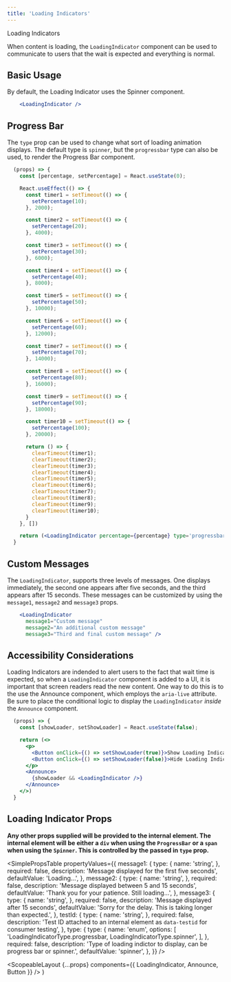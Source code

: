 ```yaml
---
title: 'Loading Indicators'
---
```



<DocsHeading to="/design/loading-indicators/" type="design">
  Loading Indicators
</DocsHeading>

When content is loading, the `LoadingIndicator` component can be used to communicate to users that the wait is expected and everything is normal.

## Basic Usage

By default, the Loading Indicator uses the <Link to="/api/spinner">Spinner</Link> component.

```.jsx
    <LoadingIndicator />
```

## Progress Bar

The `type` prop can be used to change what sort of loading animation displays. The default type is `spinner`, but the `progressbar` type can also be used,
to render the <Link to="/api/progress-bar">Progress Bar</Link> component.

```.jsx
  (props) => {
    const [percentage, setPercentage] = React.useState(0);

    React.useEffect(() => {
      const timer1 = setTimeout(() => {
        setPercentage(10);
      }, 2000);

      const timer2 = setTimeout(() => {
        setPercentage(20);
      }, 4000);

      const timer3 = setTimeout(() => {
        setPercentage(30);
      }, 6000);

      const timer4 = setTimeout(() => {
        setPercentage(40);
      }, 8000);

      const timer5 = setTimeout(() => {
        setPercentage(50);
      }, 10000);

      const timer6 = setTimeout(() => {
        setPercentage(60);
      }, 12000);

      const timer7 = setTimeout(() => {
        setPercentage(70);
      }, 14000);

      const timer8 = setTimeout(() => {
        setPercentage(80);
      }, 16000);

      const timer9 = setTimeout(() => {
        setPercentage(90);
      }, 18000);

      const timer10 = setTimeout(() => {
        setPercentage(100);
      }, 20000);

      return () => {
        clearTimeout(timer1);
        clearTimeout(timer2);
        clearTimeout(timer3);
        clearTimeout(timer4);
        clearTimeout(timer5);
        clearTimeout(timer6);
        clearTimeout(timer7);
        clearTimeout(timer8);
        clearTimeout(timer9);
        clearTimeout(timer10);
      }
    }, [])

    return (<LoadingIndicator percentage={percentage} type='progressbar' />)
  }
```

## Custom Messages

The `LoadingIndicator`, supports three levels of messages. One displays immediately, the second one appears after five seconds, and the third appears after 15 seconds.
These messages can be customized by using the `message1`, `message2` and `message3` props.

```.jsx
    <LoadingIndicator
      message1="Custom message"
      message2="An additional custom message"
      message3="Third and final custom message" />
```

## Accessibility Considerations

Loading Indicators are indended to alert users to the fact that wait time is expected, so when a `LoadingIndicator` component is added to a UI, it is important that screen readers read the new content.
One way to do this is to the use the <Link to="/api/announce">Announce component</Link>, which employs the `aria-live` attribute. Be sure to place
the conditional logic to display the `LoadingIndicator` _inside_ the `Announce` component.

```.jsx
  (props) => {
    const [showLoader, setShowLoader] = React.useState(false);

    return (<>
      <p>
        <Button onClick={() => setShowLoader(true)}>Show Loading Indicator</Button>
        <Button onClick={() => setShowLoader(false)}>Hide Loading Indicator</Button>
      </p>
      <Announce>
        {showLoader && <LoadingIndicator />}
      </Announce>
    </>)
  }
```

## Loading Indicator Props

**Any other props supplied will be provided to the internal element. The internal element will be either a `div` when using the `ProgressBar` or a `span` when using the `Spinner`. This is controlled by the passed in `type` prop.**

<SimplePropsTable
  propertyValues={{
    message1: {
      type: {
        name: 'string',
      },
      required: false,
      description: 'Message displayed for the first five seconds',
      defaultValue: 'Loading...',
    },
    message2: {
      type: {
        name: 'string',
      },
      required: false,
      description: 'Message displayed between 5 and 15 seconds',
      defaultValue: 'Thank you for your patience. Still loading...',
    },
    message3: {
      type: {
        name: 'string',
      },
      required: false,
      description: 'Message displayed after 15 seconds',
      defaultValue: 'Sorry for the delay. This is taking longer than expected.',
    },
    testId: {
      type: {
        name: 'string',
      },
      required: false,
      description:
        'Test ID attached to an internal element as `data-testid` for consumer testing',
    },
    type: {
      type: {
        name: 'enum',
        options: [
          'LoadingIndicatorType.progressbar, LoadingIndicatorType.spinner',
        ],
      },
      required: false,
      description:
        'Type of loading indictor to display, can be progress bar or spinner.',
      defaultValue: 'spinner',
    },
  }}
/>

  <ScopeableLayout
    {...props}
    components={{ LoadingIndicator, Announce, Button }}
  />
)

